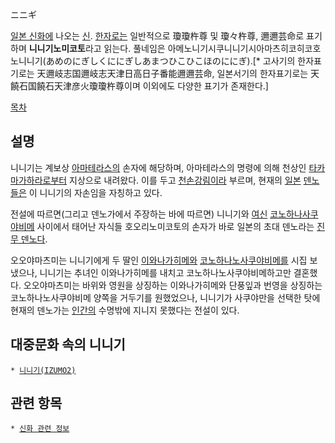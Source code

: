 ニニギ

[[일본 신화]]에 나오는 [[신]]. [[한자]]로는 일반적으로 瓊瓊杵尊 및 瓊々杵尊, 邇邇芸命로 표기하며 '''니니기노미코토'''라고 읽는다. 풀네임은 아메노니기시쿠니니기시아마츠히코히코호노니니기(あめのにぎしくににぎしあまつひこひこほのににぎ).[* 고사기의 한자표기로는 天邇岐志国邇岐志天津日高日子番能邇邇芸命, 일본서기의 한자표기로는 天饒石国饒石天津彦火瓊瓊杵尊이며 이외에도 다양한 표기가 존재한다.]

[[목차]]
== 설명 ==
니니기는 계보상 [[아마테라스]]의 손자에 해당하며, 아마테라스의 명령에 의해 천상인 [[타카마가하라]]로부터 지상으로 내려왔다. 이를 두고 [[천손강림]]이라 부르며, 현재의 [[일본]] [[덴노]]들은 이 니니기의 자손임을 자칭하고 있다.

전설에 따르면(그리고 덴노가에서 주장하는 바에 따르면) 니니기와 [[여신]] [[코노하나사쿠야비메]] 사이에서 태어난 자식들 호오리노미코토의 손자가 바로 일본의 초대 덴노라는 [[진무 덴노]]다.

오오야마츠미는 니니기에게 두 딸인 [[이와나가히메]]와 [[코노하나노사쿠야비메]]를 시집 보냈으나, 니니기는 추녀인 이와나가히메를 내치고 코노하나노사쿠야비메하고만 결혼했다. 오오야마츠미는 바위와 영원을 상징하는 이와나가히메와 단풍잎과 번영을 상징하는 코노하나노사쿠야비메 양쪽을 거두기를 원했었으나, 니니기가 사쿠야만을 선택한 탓에 현재의 덴노가는 [[인간]]의 수명밖에 지니지 못했다는 전설이 있다.

== 대중문화 속의 니니기 ==
 * [[니니기(IZUMO2)]]

== 관련 항목 ==
 * [[신화 관련 정보]]
